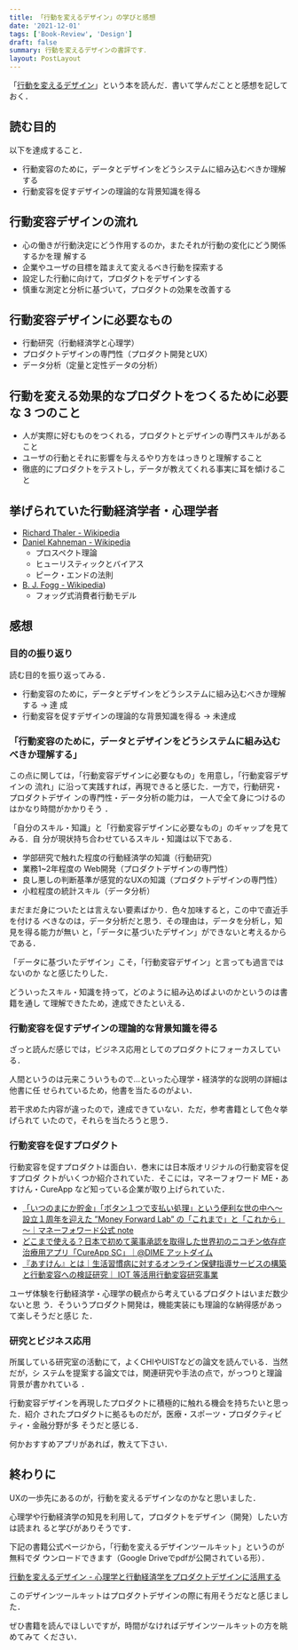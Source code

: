 ```yaml
---
title: 「行動を変えるデザイン」の学びと感想
date: '2021-12-01'
tags: ['Book-Review', 'Design']
draft: false
summary: 行動を変えるデザインの書評です．
layout: PostLayout
---
```


「[行動を変えるデザイン](https://amzn.to/3Cv3ke7)」という本を読んだ．書いて学んだことと感想を記しておく．

## 読む目的

以下を達成すること．

- 行動変容のために，データとデザインをどうシステムに組み込むべきか理解する
- 行動変容を促すデザインの理論的な背景知識を得る

## 行動変容デザインの流れ

- 心の働きが行動決定にどう作用するのか，またそれが行動の変化にどう関係するかを理
  解する
- 企業やユーザの目標を踏まえて変えるべき行動を探索する
- 設定した行動に向けて，プロダクトをデザインする
- 慎重な測定と分析に基づいて，プロダクトの効果を改善する

## 行動変容デザインに必要なもの

- 行動研究（行動経済学と心理学）
- プロダクトデザインの専門性（プロダクト開発とUX）
- データ分析（定量と定性データの分析）

## 行動を変える効果的なプロダクトをつくるために必要な 3 つのこと

- 人が実際に好むものをつくれる，プロダクトとデザインの専門スキルがあること
- ユーザの行動とそれに影響を与えるやり方をはっきりと理解すること
- 徹底的にプロダクトをテストし，データが教えてくれる事実に耳を傾けること

## 挙げられていた行動経済学者・心理学者

- [Richard Thaler - Wikipedia](https://en.wikipedia.org/wiki/Richard_Thaler)
- [Daniel Kahneman - Wikipedia](https://en.wikipedia.org/wiki/Daniel_Kahneman)
  - プロスペクト理論
  - ヒューリスティックとバイアス
  - ピーク・エンドの法則
- [B. J. Fogg - Wikipedia](https://en.wikipedia.org/wiki/B._J._Fogg))
  - フォッグ式消費者行動モデル

## 感想

### 目的の振り返り

読む目的を振り返ってみる．

- 行動変容のために，データとデザインをどうシステムに組み込むべきか理解する -> 達
  成
- 行動変容を促すデザインの理論的な背景知識を得る -> 未達成

### 「行動変容のために，データとデザインをどうシステムに組み込むべきか理解する」

この点に関しては，「行動変容デザインに必要なもの」を用意し，「行動変容デザインの
流れ」に沿って実践すれば，再現できると感じた．一方で，行動研究・プロダクトデザイ
ンの専門性・データ分析の能力は， 一人で全て身につけるのはかなり時間がかかりそう
．

「自分のスキル・知識」と「行動変容デザインに必要なもの」のギャップを見てみる．自
分が現状持ち合わせているスキル・知識は以下である．

- 学部研究で触れた程度の行動経済学の知識（行動研究）
- 業務1~2年程度の Web開発（プロダクトデザインの専門性）
- 良し悪しの判断基準が感覚的なUXの知識（プロダクトデザインの専門性）
- 小粒程度の統計スキル（データ分析）

まだまだ身についたとは言えない要素ばかり．色々加味すると，この中で直近手を付ける
べきなのは，データ分析だと思う．その理由は，データを分析し，知見を得る能力が無い
と，「データに基づいたデザイン」ができないと考えるからである．

「データに基づいたデザイン」こそ，「行動変容デザイン」と言っても過言ではないのか
なと感じたりした．

どういったスキル・知識を持って，どのように組み込めばよいのかというのは書籍を通し
て理解できたため，達成できたといえる．

### 行動変容を促すデザインの理論的な背景知識を得る

ざっと読んだ感じでは，ビジネス応用としてのプロダクトにフォーカスしている．

人間というのは元来こういうもので…といった心理学・経済学的な説明の詳細は他書に任
せられているため，他書を当たるのがよい．

若干求めた内容が違ったので，達成できていない．ただ，参考書籍として色々挙げられて
いたので，それらを当たろうと思う．

### 行動変容を促すプロダクト

行動変容を促すプロダクトは面白い．巻末には日本版オリジナルの行動変容を促すプロダ
クトがいくつか紹介されていた．そこには，マネーフォワード ME・あすけん・CureApp
など知っている企業が取り上げられていた．

- [「いつのまにか貯金」「ボタン１つで支払い処理」という便利な世の中へ～設立１周年を迎えた ”Money Forward Lab” の「これまで」と「これから」～｜マネーフォワード公式 note](https://note.moneyforward.com/n/n2ba7fdc27954)
- [どこまで使える？日本で初めて薬事承認を取得した世界初のニコチン依存症治療用アプリ「CureApp SC」｜@DIME アットダイム](https://dime.jp/genre/1087436/)
- [『あすけん』とは｜生活習慣病に対するオンライン保健指導サービスの構築と行動変容への検証研究｜ IOT 等活用行動変容研究事業](http://k-slim.w3.kanazawa-u.ac.jp/greeting/about_asuken.html)

ユーザ体験を行動経済学・心理学の観点から考えているプロダクトはいまだ数少ないと思
う．そういうプロダクト開発は，機能実装にも理論的な納得感があって楽しそうだと感じ
た．

### 研究とビジネス応用

所属している研究室の活動にて，よくCHIやUISTなどの論文を読んでいる．当然だが，シ
ステムを提案する論文では，関連研究や手法の点で，がっつりと理論背景が書かれている
．

行動変容デザインを再現したプロダクトに積極的に触れる機会を持ちたいと思った．紹介
されたプロダクトに拠るものだが，医療・スポーツ・プロダクティビティ・金融分野が多
そうだと感じる．

何かおすすめアプリがあれば，教えて下さい．

## 終わりに

UXの一歩先にあるのが，行動を変えるデザインなのかなと思いました．

心理学や行動経済学の知見を利用して，プロダクトをデザイン（開発）したい方は読まれ
ると学びがありそうです．

下記の書籍公式ページから，「行動を変えるデザインツールキット」というのが無料でダ
ウンロードできます（Google Driveでpdfが公開されている形）．

[行動を変えるデザイン - 心理学と行動経済学をプロダクトデザインに活用する](https://designing-for-behavior-change.jp/)

このデザインツールキットはプロダクトデザインの際に有用そうだなと感じました．

ぜひ書籍を読んでほしいですが，時間がなければデザインツールキットの方を眺めてみて
ください．
